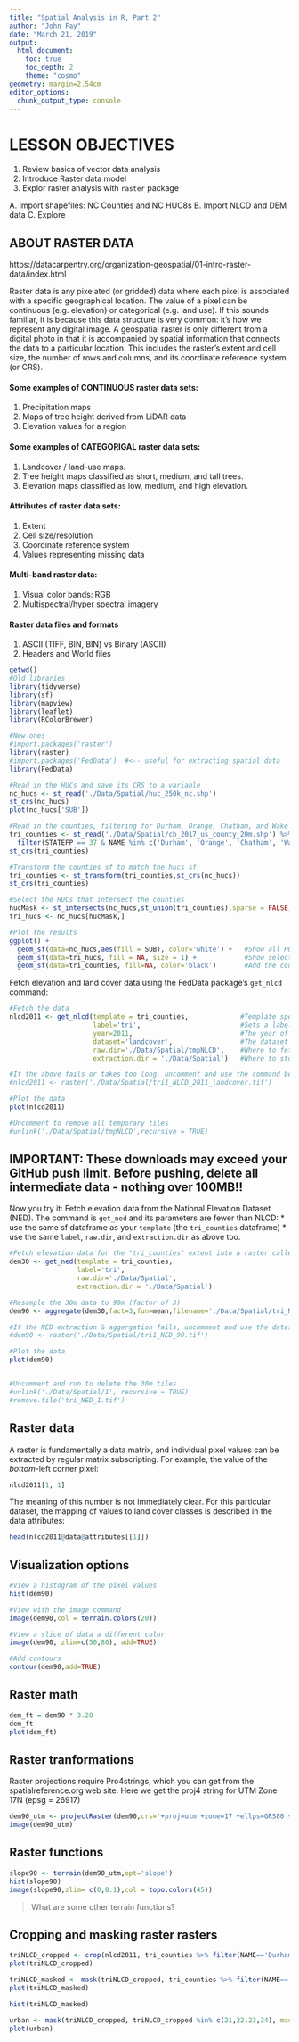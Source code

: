 ```yaml
---
title: "Spatial Analysis in R, Part 2"
author: "John Fay"
date: "March 21, 2019"
output:
  html_document:
    toc: true
    toc_depth: 2
    theme: "cosmo"
geometry: margin=2.54cm
editor_options:
  chunk_output_type: console
---
```

# LESSON OBJECTIVES
1. Review basics of vector data analysis
2. Introduce Raster data model
3. Explor raster analysis with `raster` package

A. Import shapefiles: NC Counties and NC HUC8s
B. Import NLCD and DEM data
C. Explore 

## ABOUT RASTER DATA
https://datacarpentry.org/organization-geospatial/01-intro-raster-data/index.html

Raster data is any pixelated (or gridded) data where each pixel is associated with a specific geographical location. The value of a pixel can be continuous (e.g. elevation) or categorical (e.g. land use). If this sounds familiar, it is because this data structure is very common: it’s how we represent any digital image. A geospatial raster is only different from a digital photo in that it is accompanied by spatial information that connects the data to a particular location. This includes the raster’s extent and cell size, the number of rows and columns, and its coordinate reference system (or CRS).

#### Some examples of CONTINUOUS raster data sets:
1. Precipitation maps
2. Maps of tree height derived from LiDAR data
3. Elevation values for a region 

#### Some examples of CATEGORIGAL raster data sets:
1. Landcover / land-use maps.
2. Tree height maps classified as short, medium, and tall trees.
3. Elevation maps classified as low, medium, and high elevation.

#### Attributes of raster data sets:
1. Extent
2. Cell size/resolution
3. Coordinate reference system
4. Values representing missing data

#### Multi-band raster data: 
1. Visual color bands: RGB
2. Multispectral/hyper spectral imagery

#### Raster data files and formats
1. ASCII (TIFF, BIN, BIN) vs Binary (ASCII)
2. Headers and World files

```r
getwd()
#Old libraries
library(tidyverse)
library(sf)
library(mapview)
library(leaflet)
library(RColorBrewer)

#New ones
#import.packages('raster')
library(raster)
#import.packages('FedData')  #<-- useful for extracting spatial data
library(FedData)
```


```r
#Read in the HUCs and save its CRS to a variable
nc_hucs <- st_read('./Data/Spatial/huc_250k_nc.shp')
st_crs(nc_hucs)
plot(nc_hucs['SUB'])

#Read in the counties, filtering for Durham, Orange, Chatham, and Wake
tri_counties <- st_read('./Data/Spatial/cb_2017_us_county_20m.shp') %>% 
  filter(STATEFP == 37 & NAME %in% c('Durham', 'Orange', 'Chatham', 'Wake'))
st_crs(tri_counties)

#Transform the counties sf to match the hucs sf
tri_counties <- st_transform(tri_counties,st_crs(nc_hucs))
st_crs(tri_counties)

#Select the HUCs that intersect the counties
hucMask <- st_intersects(nc_hucs,st_union(tri_counties),sparse = FALSE)
tri_hucs <- nc_hucs[hucMask,]

#Plot the results
ggplot() + 
  geom_sf(data=nc_hucs,aes(fill = SUB), color='white') +   #Show all HUC8s
  geom_sf(data=tri_hucs, fill = NA, size = 1) +            #Show selected HUC8s
  geom_sf(data=tri_counties, fill=NA, color='black')       #Add the counties
```


Fetch elevation and land cover data using the FedData package's `get_nlcd` command:
```r
#Fetch the data
nlcd2011 <- get_nlcd(template = tri_counties,             #Template specifies the extent to fetch
                     label='tri',                         #Sets a label for the output
                     year=2011,                           #The year of the land cover dataset to fetch
                     dataset='landcover',                 #The dataset to fetch
                     raw.dir='./Data/Spatial/tmpNLCD',    #Where to fetch the tiles (creates this folder)
                     extraction.dir = './Data/Spatial')   #Where to store the merged tiles (final result)
```

```r
#If the above fails or takes too long, uncomment and use the command below
#nlcd2011 <- raster('./Data/Spatial/tri1_NLCD_2011_landcover.tif')

#Plot the data
plot(nlcd2011)

#Uncomment to remove all temporary tiles
#unlink('./Data/Spatial/tmpNLCD',recursive = TRUE)
```
## IMPORTANT: These downloads may exceed your GitHub push limit. Before pushing, delete all intermediate data - nothing over 100MB!! 

Now you try it: Fetch elevation data from the National Elevation Dataset (NED). The command is `get_ned` and its parameters are fewer than NLCD: 
* use the same sf dataframe as your `template` (the `tri_counties` dataframe)
* use the same `label`, `raw.dir`, and `extraction.dir` as above too. 
```r
#Fetch elevation data for the "tri_counties" extent into a raster called "dem30"
dem30 <- get_ned(template = tri_counties,
                 label='tri',
                 raw.dir='./Data/Spatial',
                 extraction.dir = './Data/Spatial')
```

```r
#Resample the 30m data to 90m (factor of 3)
dem90 <- aggregate(dem30,fact=3,fun=mean,filename='./Data/Spatial/tri_NED_90.tif')

#If the NED extraction & aggergation fails, uncomment and use the dataset below
#dem90 <- raster('./Data/Spatial/tri1_NED_90.tif')

#Plot the data
plot(dem90)


#Uncomment and run to delete the 30m tiles 
#unlink('./Data/Spatial/1', recursive = TRUE)
#remove.file('tri_NED_1.tif')

```

## Raster data
A raster is fundamentally a data matrix, and individual pixel values can be
extracted by regular matrix subscripting. For example, the value of
the _bottom_-left corner pixel:

```r
nlcd2011[1, 1]
```


The meaning of this number is not immediately clear. For this particular
dataset, the mapping of values to land cover classes is described in the data
attributes:

```r
head(nlcd2011@data@attributes[[1]])
```


## Visualization options
```r
#View a histogram of the pixel values
hist(dem90)

#View with the image command
image(dem90,col = terrain.colors(20))

#View a slice of data a different color
image(dem90, zlim=c(50,80), add=TRUE)

#Add contours
contour(dem90,add=TRUE)

```


## Raster math
```r
dem_ft = dem90 * 3.28
dem_ft
plot(dem_ft)
```


## Raster tranformations
Raster projections require Pro4strings, which you can get from the spatialreference.org web site. Here we get the proj4 string for UTM Zone 17N (epsg = 26917)
```r
dem90_utm <- projectRaster(dem90,crs='+proj=utm +zone=17 +ellps=GRS80 +datum=NAD83 +units=m +no_defs')
image(dem90_utm)
```


## Raster functions
```r
slope90 <- terrain(dem90_utm,opt='slope')
hist(slope90)
image(slope90,zlim= c(0,0.1),col = topo.colors(45))
```
> What are some other terrain functions? 


## Cropping and masking raster rasters
```r
triNLCD_cropped <- crop(nlcd2011, tri_counties %>% filter(NAME=='Durham'))
plot(triNLCD_cropped)

triNLCD_masked <- mask(triNLCD_cropped, tri_counties %>% filter(NAME=='Durham'))
plot(triNLCD_masked)

hist(triNLCD_masked)

urban <- mask(triNLCD_cropped, triNLCD_cropped %in% c(21,22,23,24), maskvalue = FALSE)
plot(urban)
```


